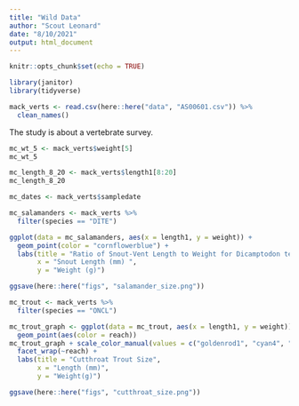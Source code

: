 ```yaml
---
title: "Wild Data"
author: "Scout Leonard"
date: "8/10/2021"
output: html_document
---
```


```r
knitr::opts_chunk$set(echo = TRUE)

library(janitor)
library(tidyverse)

mack_verts <- read.csv(here::here("data", "AS00601.csv")) %>% 
  clean_names()

```

The study is about a vertebrate survey. 


```r
mc_wt_5 <- mack_verts$weight[5]
mc_wt_5

mc_length_8_20 <- mack_verts$length1[8:20]
mc_length_8_20

mc_dates <- mack_verts$sampledate

```

```r
mc_salamanders <- mack_verts %>% 
  filter(species == "DITE")

ggplot(data = mc_salamanders, aes(x = length1, y = weight)) +
  geom_point(color = "cornflowerblue") +
  labs(title = "Ratio of Snout-Vent Length to Weight for Dicamptodon tenebrosus",
       x = "Snout Length (mm) ",
       y = "Weight (g)")

ggsave(here::here("figs", "salamander_size.png"))
```

```r
mc_trout <- mack_verts %>% 
  filter(species == "ONCL")

mc_trout_graph <- ggplot(data = mc_trout, aes(x = length1, y = weight)) +
  geom_point(aes(color = reach))
mc_trout_graph + scale_color_manual(values = c("goldenrod1", "cyan4", "darkslateblue")) +
  facet_wrap(~reach) +
  labs(title = "Cutthroat Trout Size",
       x = "Length (mm)",
       y = "Weight(g)")

ggsave(here::here("figs", "cutthroat_size.png"))
```

